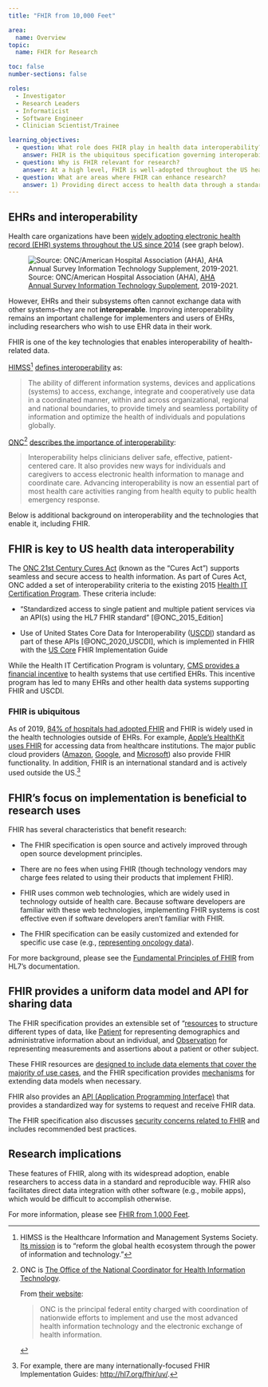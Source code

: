 ```yaml
---
title: "FHIR from 10,000 Feet"

area:
  name: Overview
topic:
  name: FHIR for Research

toc: false
number-sections: false

roles:
  - Investigator
  - Research Leaders
  - Informaticist
  - Software Engineer
  - Clinician Scientist/Trainee

learning_objectives:
  - question: What role does FHIR play in health data interoperability?
    answer: FHIR is the ubiquitous specification governing interoperability of health systems. This is driven by regulation in the US and FHIR's pragmatic implementation-first approach.
  - question: Why is FHIR relevant for research?
    answer: At a high level, FHIR is well-adopted throughout the US healthcare system thanks to ONC and CMS rules. FHIR's openness, active development with an implementer-first approach, and extensibility make it a flexible tool for research.
  - question: What are areas where FHIR can enhance research?
    answer: 1) Providing direct access to health data through a standardized API that would otherwise have to be accessed with one-off analyst work or through a more complex workflow.<br><br>2) Defining a data model for research that can be implemented using existing FHIR resources and API endpoints.
---
```


## EHRs and interoperability

Health care organizations have been [widely adopting electronic health record (EHR) systems throughout the US since 2014](https://www.healthit.gov/data/quickstats/national-trends-hospital-and-physician-adoption-electronic-health-records) (see graph below).

![Source: ONC/American Hospital Association (AHA), [AHA Annual Survey Information Technology Supplement](https://www.healthit.gov/data/quickstats/national-trends-hospital-and-physician-adoption-electronic-health-records), 2019-2021.](images/ehr_adoption.png){#fig-ehr-adoption fig-alt="Graph showing trend in hospital and physician EHR adoption form 2008 to 2021. Adoption is between 10 and 20% in 2008, rising to >70% in 2014."}

However, EHRs and their subsystems often cannot exchange data with other systems--they are not **interoperable**. Improving interoperability remains an important challenge for implementers and users of EHRs, including researchers who wish to use EHR data in their work.

FHIR is one of the key technologies that enables interoperability of health-related data.

[HIMSS](https://www.himss.org/resources/interoperability-healthcare)[^1] [defines interoperability](https://www.himss.org/resources/interoperability-healthcare) as:

[^1]: HIMSS is the Healthcare Information and Management Systems Society. [Its mission](https://www.himss.org/who-we-are) is to "reform the global health ecosystem through the power of information and technology."

> The ability of different information systems, devices and applications (systems) to access, exchange, integrate and cooperatively use data in a coordinated manner, within and across organizational, regional and national boundaries, to provide timely and seamless portability of information and optimize the health of individuals and populations globally.

[ONC](https://www.healthit.gov/)[^2] [describes the importance of interoperability](https://www.healthit.gov/topic/interoperability):

[^2]: ONC is [The Office of the National Coordinator for Health Information Technology](https://www.healthit.gov/).

    From [their website](https://www.healthit.gov/topic/about-onc):

    > ONC is the principal federal entity charged with coordination of nationwide efforts to implement and use the most advanced health information technology and the electronic exchange of health information.

> Interoperability helps clinicians deliver safe, effective, patient-centered care. It also provides new ways for individuals and caregivers to access electronic health information to manage and coordinate care. Advancing interoperability is now an essential part of most health care activities ranging from health equity to public health emergency response.

Below is additional background on interoperability and the technologies that enable it, including FHIR.

## FHIR is key to US health data interoperability

The [ONC 21st Century Cures Act](https://www.nih.gov/research-training/medical-research-initiatives/cures) (known as the "Cures Act") supports seamless and secure access to health information. As part of Cures Act, ONC added a set of interoperability criteria to the existing 2015 [Health IT Certification Program](https://www.healthit.gov/topic/certification-ehrs/certification-health-it). These criteria include:

-   "Standardized access to single patient and multiple patient services via an API(s) using the HL7 FHIR standard" [@ONC_2015_Edition]

-   Use of United States Core Data for Interoperability ([USCDI](https://www.healthit.gov/isa/united-states-core-data-interoperability-uscdi)) standard as part of these APIs [@ONC_2020_USCDI], which is implemented in FHIR with the [US Core](https://www.hl7.org/fhir/us/core/) FHIR Implementation Guide

While the Health IT Certification Program is voluntary, [CMS provides a financial incentive](https://www.cms.gov/Regulations-and-Guidance/Legislation/EHRIncentivePrograms/Certification) to health systems that use certified EHRs. This incentive program has led to many EHRs and other health data systems supporting FHIR and USCDI.

### FHIR is ubiquitous

As of 2019, [84% of hospitals had adopted FHIR](https://www.healthit.gov/buzz-blog/health-it/the-heat-is-on-us-caught-fhir-in-2019) and FHIR is widely used in the health technologies outside of EHRs. For example, [Apple's HealthKit uses FHIR](https://developer.apple.com/documentation/healthkit/samples/accessing_health_records) for accessing data from healthcare institutions. The major public cloud providers ([Amazon](https://aws.amazon.com/healthlake/), [Google](https://cloud.google.com/healthcare-api/docs/concepts/fhir), and [Microsoft](https://azure.microsoft.com/en-us/products/health-data-services)) also provide FHIR functionality. In addition, FHIR is an international standard and is actively used outside the US.[^3]

[^3]: For example, there are many internationally-focused FHIR Implementation Guides: <http://hl7.org/fhir/uv/>.

## FHIR's focus on implementation is beneficial to research uses

FHIR has several characteristics that benefit research:

-   The FHIR specification is open source and actively improved through open source development principles.

-   There are no fees when using FHIR (though technology vendors may charge fees related to using their products that implement FHIR).

-   FHIR uses common web technologies, which are widely used in technology outside of health care. Because software developers are familiar with these web technologies, implementing FHIR systems is cost effective even if software developers aren't familiar with FHIR.

-   The FHIR specification can be easily customized and extended for specific use case (e.g., [representing oncology data](https://hl7.org/fhir/us/mcode/)).

For more background, please see the [Fundamental Principles of FHIR](https://confluence.hl7.org/display/FHIR/Fundamental+Principles+of+FHIR) from HL7's documentation.

## FHIR provides a uniform data model and API for sharing data

The FHIR specification provides an extensible set of "[resources](https://www.hl7.org/fhir/resource.html) to structure different types of data, like [Patient](https://www.hl7.org/fhir/patient.html) for representing demographics and administrative information about an individual, and [Observation](https://www.hl7.org/fhir/observation.html) for representing measurements and assertions about a patient or other subject.

These FHIR resources are [designed to include data elements that cover the majority of use cases](http://www.healthintersections.com.au/?p=1924), and the FHIR specification provides [mechanisms](https://www.hl7.org/fhir/extensibility.html) for extending data models when necessary.

FHIR also provides an [API (Application Programming Interface)](https://en.wikipedia.org/wiki/API) that provides a standardized way for systems to request and receive FHIR data.

The FHIR specification also discusses [security concerns related to FHIR](https://www.hl7.org/fhir/security.html) and includes recommended best practices.

## Research implications

These features of FHIR, along with its widespread adoption, enable researchers to access data in a standard and reproducible way. FHIR also facilitates direct data integration with other software (e.g., mobile apps), which would be difficult to accomplish otherwise.

For more information, please see [FHIR from 1,000 Feet](../10-intro--intro-part-2-how-fhir-works/).
